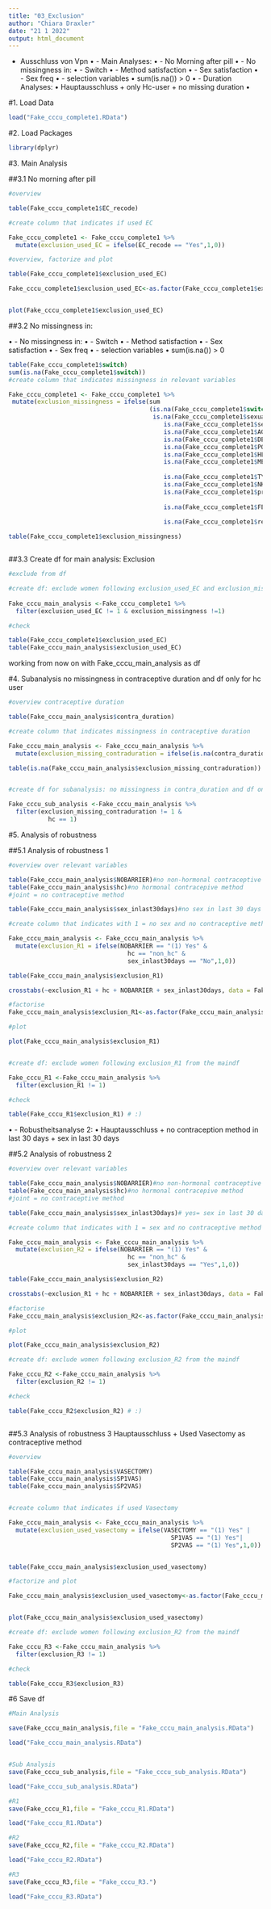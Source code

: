 ```yaml
---
title: "03_Exclusion"
author: "Chiara Draxler"
date: "21 1 2022"
output: html_document
---
```


- Ausschluss von Vpn
•	-  Main Analyses:
•	- No Morning after pill
•	- No missingness in:
•	- Switch
•	- Method satisfaction
•	- Sex satisfaction
•	- Sex freq
•	- selection variables
•	sum(is.na()) > 0
•	- Duration Analyses: 
•	Hauptausschluss + only Hc-user + no missing duration
•

#1. Load Data
```r

load("Fake_cccu_complete1.RData")
```

#2. Load Packages

```r
library(dplyr)
```

#3. Main Analysis 

##3.1 No morning after pill

```r
#overview

table(Fake_cccu_complete1$EC_recode)

#create column that indicates if used EC

Fake_cccu_complete1 <- Fake_cccu_complete1 %>%
  mutate(exclusion_used_EC = ifelse(EC_recode == "Yes",1,0))

#overview, factorize and plot

table(Fake_cccu_complete1$exclusion_used_EC)

Fake_cccu_complete1$exclusion_used_EC<-as.factor(Fake_cccu_complete1$exclusion_used_EC)


plot(Fake_cccu_complete1$exclusion_used_EC)

```

##3.2 No missingness
in:

•	- No missingness in:
•	- Switch
•	- Method satisfaction
•	- Sex satisfaction
•	- Sex freq
•	- selection variables
•	sum(is.na()) > 0

```r
table(Fake_cccu_complete1$switch)
sum(is.na(Fake_cccu_complete1$switch))
#create column that indicates missingness in relevant variables

Fake_cccu_complete1 <- Fake_cccu_complete1 %>%
 mutate(exclusion_missingness = ifelse(sum
                                       (is.na(Fake_cccu_complete1$switch)+
                                        is.na(Fake_cccu_complete1$sexual_satisfaction)+
                                           is.na(Fake_cccu_complete1$sex_freq)+
                                           is.na(Fake_cccu_complete1$AGE)+
                                           is.na(Fake_cccu_complete1$DEGREE_recode)+
                                           is.na(Fake_cccu_complete1$POVRATE)+
                                           is.na(Fake_cccu_complete1$HLTHPROB_recode)+
                                           is.na(Fake_cccu_complete1$MEDPROB_recode)+
                                                                                      is.na(Fake_cccu_complete1$GAPINS_recode)+
                                           is.na(Fake_cccu_complete1$TYPEINS_recode)+
                                           is.na(Fake_cccu_complete1$NKIDS_t1)+
                                           is.na(Fake_cccu_complete1$pregnant_between_waves)+
                                                                                      is.na(Fake_cccu_complete1$had_baby_between_waves)+
                                           is.na(Fake_cccu_complete1$FEELPG_recode)+
                                                                                      is.na(Fake_cccu_complete1$Avoid_recode)+
                                           is.na(Fake_cccu_complete1$rel_dur_factor))>0, 1, 0)) 

table(Fake_cccu_complete1$exclusion_missingness)



```

##3.3 Create df for main analysis: Exclusion

```r
#exclude from df

#create df: exclude women following exclusion_used_EC and exclusion_missingness from the maindf 
 
Fake_cccu_main_analysis <-Fake_cccu_complete1 %>%
  filter(exclusion_used_EC != 1 & exclusion_missingness !=1) 

#check

table(Fake_cccu_complete1$exclusion_used_EC)
table(Fake_cccu_main_analysis$exclusion_used_EC)

```


working from now on with Fake_cccu_main_analysis as df

#4. Subanalysis
 no missingness in contraceptive duration and df only for hc user
 
```r
#overview contraceptive duration 

table(Fake_cccu_main_analysis$contra_duration)

#create column that indicates missingness in contraceptive duration

Fake_cccu_main_analysis <- Fake_cccu_main_analysis %>%
  mutate(exclusion_missing_contraduration = ifelse(is.na(contra_duration) == TRUE,1,0))

table(is.na(Fake_cccu_main_analysis$exclusion_missing_contraduration))


#create df for subanalysis: no missingness in contra_duration and df only for hc user

Fake_cccu_sub_analysis <-Fake_cccu_main_analysis %>%
  filter(exclusion_missing_contraduration != 1 & 
           hc == 1) 

```
 
 
#5. Analysis of robustness

##5.1 Analysis of robustness 1
```r
#overview over relevant variables

table(Fake_cccu_main_analysis$NOBARRIER)#no non-hormonal contraceptive method in last 30days
table(Fake_cccu_main_analysis$hc)#no hormonal contracepive method 
#joint = no contraceptive method 

table(Fake_cccu_main_analysis$sex_inlast30days)#no sex in last 30 days

#create column that indicates with 1 = no sex and no contraceptive method used in last 30 days

Fake_cccu_main_analysis <- Fake_cccu_main_analysis %>%
  mutate(exclusion_R1 = ifelse(NOBARRIER == "(1) Yes" & 
                                 hc == "non_hc" &
                                 sex_inlast30days == "No",1,0))

table(Fake_cccu_main_analysis$exclusion_R1)

crosstabs(~exclusion_R1 + hc + NOBARRIER + sex_inlast30days, data = Fake_cccu_main_analysis) #seems to have worked :) :) (see NOBARRIER = (1) Yes, sex_inlast30days = No)

#factorise
Fake_cccu_main_analysis$exclusion_R1<-as.factor(Fake_cccu_main_analysis$exclusion_R1)

#plot

plot(Fake_cccu_main_analysis$exclusion_R1)


#create df: exclude women following exclusion_R1 from the maindf 

Fake_cccu_R1 <-Fake_cccu_main_analysis %>%
  filter(exclusion_R1 != 1) 

#check

table(Fake_cccu_R1$exclusion_R1) # :)


```


•	- Robustheitsanalyse 2:
•	Hauptausschluss + no contraception method in last 30 days + sex in last 30 days


##5.2 Analysis of robustness 2

```r
#overview over relevant variables

table(Fake_cccu_main_analysis$NOBARRIER)#no non-hormonal contraceptive method in last 30days
table(Fake_cccu_main_analysis$hc)#no hormonal contracepive method 
#joint = no contraceptive method 

table(Fake_cccu_main_analysis$sex_inlast30days)# yes= sex in last 30 days

#create column that indicates with 1 = sex and no contraceptive method used in last 30 days

Fake_cccu_main_analysis <- Fake_cccu_main_analysis %>%
  mutate(exclusion_R2 = ifelse(NOBARRIER == "(1) Yes" & 
                                 hc == "non_hc" &
                                 sex_inlast30days == "Yes",1,0))

table(Fake_cccu_main_analysis$exclusion_R2)

crosstabs(~exclusion_R1 + hc + NOBARRIER + sex_inlast30days, data = Fake_cccu_main_analysis) #seems to have worked :) :) (see NOBARRIER = (1) Yes, sex_inlast30days = Yes)

#factorise
Fake_cccu_main_analysis$exclusion_R2<-as.factor(Fake_cccu_main_analysis$exclusion_R2)

#plot

plot(Fake_cccu_main_analysis$exclusion_R2)

#create df: exclude women following exclusion_R2 from the maindf 

Fake_cccu_R2 <-Fake_cccu_main_analysis %>%
  filter(exclusion_R2 != 1) 

#check

table(Fake_cccu_R2$exclusion_R2) # :)



```





##5.3 Analysis of robustness 3
 Hauptausschluss + Used Vasectomy as contraceptive method
```r
#overview

table(Fake_cccu_main_analysis$VASECTOMY)
table(Fake_cccu_main_analysis$SP1VAS)
table(Fake_cccu_main_analysis$SP2VAS)


#create column that indicates if used Vasectomy

Fake_cccu_main_analysis <- Fake_cccu_main_analysis %>%
  mutate(exclusion_used_vasectomy = ifelse(VASECTOMY == "(1) Yes" |
                                             SP1VAS == "(1) Yes"|
                                             SP2VAS == "(1) Yes",1,0))


table(Fake_cccu_main_analysis$exclusion_used_vasectomy)

#factorize and plot

Fake_cccu_main_analysis$exclusion_used_vasectomy<-as.factor(Fake_cccu_main_analysis$exclusion_used_vasectomy)


plot(Fake_cccu_main_analysis$exclusion_used_vasectomy)

#create df: exclude women following exclusion_R2 from the maindf 

Fake_cccu_R3 <-Fake_cccu_main_analysis %>%
  filter(exclusion_R3 != 1) 

#check

table(Fake_cccu_R3$exclusion_R3)


```

#6 Save df

```r

#Main Analysis 

save(Fake_cccu_main_analysis,file = "Fake_cccu_main_analysis.RData")

load("Fake_cccu_main_analysis.RData")


#Sub Analysis
save(Fake_cccu_sub_analysis,file = "Fake_cccu_sub_analysis.RData")

load("Fake_cccu_sub_analysis.RData")

#R1
save(Fake_cccu_R1,file = "Fake_cccu_R1.RData")

load("Fake_cccu_R1.RData")

#R2
save(Fake_cccu_R2,file = "Fake_cccu_R2.RData")

load("Fake_cccu_R2.RData")

#R3
save(Fake_cccu_R3,file = "Fake_cccu_R3.")

load("Fake_cccu_R3.RData")
```

